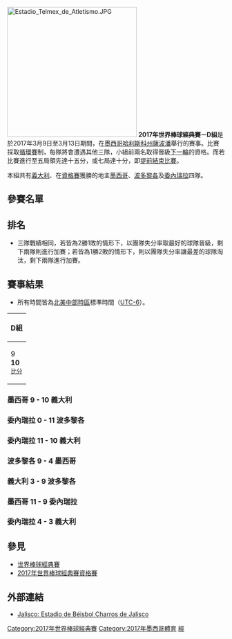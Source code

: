 [[File:Estadio_Telmex_de_Atletismo.JPG|300px]]
{{Main|2017年世界棒球經典賽}}
'''2017年世界棒球經典賽－D組'''是於2017年3月9日至3月13日期間，在[[墨西哥|墨西哥]][[哈利斯科州|哈利斯科州]][[薩波潘|薩波潘]]{{link-en|哈利斯科騎士體育場|Estadio de Béisbol Charros de Jalisco y Atletismo}}舉行的賽事。比賽採取[[循環賽|循環賽]]制，每隊將會遭遇其他三隊，小組前兩名取得晉級[[2017年世界棒球經典賽－F組|下一輪]]的資格。而若比賽進行至五局領先達十五分，或七局達十分，即[[提前結束比賽|提前結束比賽]]。

本組共有[[義大利棒球代表隊|義大利]]、在[[2017年世界棒球經典賽資格賽|資格賽]]獲勝的地主[[墨西哥棒球代表隊|墨西哥]]、[[波多黎各棒球代表隊|波多黎各]]及[[委內瑞拉棒球代表隊|委內瑞拉]]四隊。

== 參賽名單 ==
{{main|2017年世界棒球經典賽參賽名單 (D組)}}

== 排名 ==
* 三隊戰績相同，若皆為2勝1敗的情形下，以團隊失分率取最好的球隊晉級，剩下兩隊則進行加賽；若皆為1勝2敗的情形下，則以團隊失分率讓最差的球隊淘汰，剩下兩隊進行加賽。
{{2017年世界棒球經典賽－D組}}

== 賽事結果 ==
* 所有時間皆為[[北美中部時區|北美中部時區]]標準時間（[[UTC-6|UTC-6]]）。

{| class=wikitable
|-
!colspan=7|D組
|-
|{{bb|MEX}} 9<br>'''{{bb|ITA}} 10'''<br><small>[[#墨西哥_9_-_10_義大利|比分]]</small>
|{{bb|VEN}} 0<br>'''{{bb|PUR}} 11''' <small>(F/7)</small><br><small>[[#委內瑞拉_0_-_11_波多黎各|比分]]</small>
|'''{{bb|VEN}} 11'''<br>{{bb|ITA}} 10 <small>(F/10)</small><br><small>[[#委內瑞拉_11_-_10_義大利|比分]]</small>
|'''{{bb|PUR}} 9'''<br>{{bb|MEX}} 4<br><small>[[#波多黎各_9_-_4_墨西哥|比分]]</small>
|{{bb|ITA}} 3<br>'''{{bb|PUR}} 9'''<br><small>[[#義大利_3_-_9_波多黎各|比分]]</small>
|'''{{bb|MEX}} 11'''<br>{{bb|VEN}} 9<br><small>[[#墨西哥_11_-_9_委內瑞拉|比分]]</small>
|'''{{bb|VEN}} 4'''<br>{{bb|ITA}} 3<br><small>[[#委內瑞拉_4_-_3_義大利|比分]]</small>
|}

=== 墨西哥 9 - 10 義大利 ===
{{2017年世界棒球經典賽D組－墨西哥 vs. 義大利}}

=== 委內瑞拉 0 - 11 波多黎各 ===
{{2017年世界棒球經典賽D組－委內瑞拉 vs. 波多黎各}}

=== 委內瑞拉 11 - 10 義大利 ===
{{2017年世界棒球經典賽D組－委內瑞拉 vs. 義大利}}

=== 波多黎各 9 - 4 墨西哥 ===
{{2017年世界棒球經典賽D組－波多黎各 vs. 墨西哥}}

=== 義大利 3 - 9 波多黎各 ===
{{2017年世界棒球經典賽D組－義大利 vs. 波多黎各}}

=== 墨西哥 11 - 9 委內瑞拉 ===
{{2017年世界棒球經典賽D組－墨西哥 vs. 委內瑞拉}}

=== 委內瑞拉 4 - 3 義大利 ===
{{2017年世界棒球經典賽D組－加賽}}

== 參見 ==
* [[世界棒球經典賽|世界棒球經典賽]]
* [[2017年世界棒球經典賽資格賽|2017年世界棒球經典賽資格賽]]

== 外部連結 ==
* [https://www.worldbaseballclassic.com/venue/jalisco Jalisco: Estadio de Béisbol Charros de Jalisco]{{Wayback|url=https://www.worldbaseballclassic.com/venue/jalisco |date=20190214185458 }}

{{2017年世界棒球經典賽|state=collapsed}}

[[Category:2017年世界棒球經典賽|Category:2017年世界棒球經典賽]]
[[Category:2017年墨西哥體育|Category:2017年墨西哥體育]]
[[Category:墨西哥主辦的國際棒球賽事|經]]
